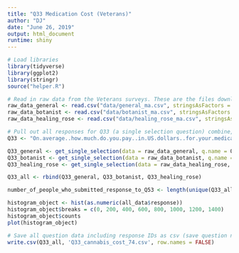 ```yaml
---
title: "Q33 Medication Cost (Veterans)"
author: "DJ"
date: "June 26, 2019"
output: html_document
runtime: shiny
---
```


```r
# Load libraries
library(tidyverse)
library(ggplot2)
library(stringr)
source("helper.R")
```

```r
# Read in raw data from the Veterans surveys. These are the files downloaded from survey monkey saved as a .csv
raw_data_general <- read.csv("data/general_ma.csv", stringsAsFactors = FALSE)
raw_data_botanist <- read.csv("data/botanist_ma.csv", stringsAsFactors = FALSE)
raw_data_healing_rose <- read.csv("data/healing_rose_ma.csv", stringsAsFactors = FALSE)
```

```r
# Pull out all responses for Q33 (a single selection question) combine, then determine 'question n'
Q33 <- "On.average..how.much.do.you.pay..in.US.dollars..for.your.medications.on.a.monthly.basis.out.of.pocket."

Q33_general <- get_single_selection(data = raw_data_general, q.name = Q33)
Q33_botanist <- get_single_selection(data = raw_data_botanist, q.name = Q33)
Q33_healing_rose <- get_single_selection(data = raw_data_healing_rose, q.name = Q33)

Q33_all <- rbind(Q33_general, Q33_botanist, Q33_healing_rose)

number_of_people_who_submitted_response_to_Q53 <- length(unique(Q33_all$id))
```

```r
histogram_object <- hist(as.numeric(all_data$response))
histogram_object$breaks = c(0, 200, 400, 600, 800, 1000, 1200, 1400)
histogram_object$counts
plot(histogram_object)
```

```r
# Save all question data including response IDs as csv (save question n and N at end of file as "_x.x")
write.csv(Q33_all, 'Q33_cannabis_cost_74.csv', row.names = FALSE)

```
